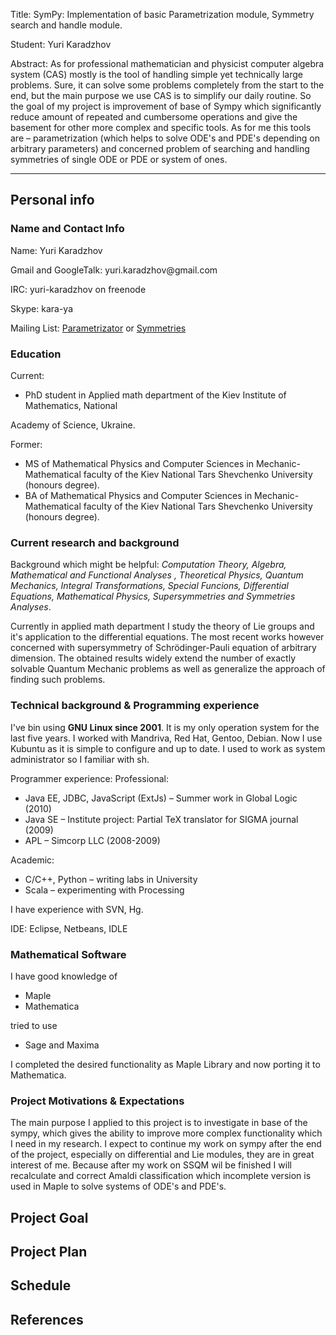 Title:	 SymPy: Implementation of basic Parametrization module, Symmetry search and handle module.

Student:	 Yuri Karadzhov

Abstract:	As for professional mathematician and physicist computer algebra system (CAS) mostly is the tool of handling simple yet technically large problems. Sure, it can solve some problems completely from the start to the end, but the main purpose we use CAS is to simplify our daily routine. So the goal of my project is improvement of base of Sympy which significantly reduce amount of repeated and cumbersome operations and give the basement for other more complex and specific tools.
As for me this tools are – parametrization (which helps to solve ODE's and PDE's depending on arbitrary parameters) and concerned problem of searching and handling symmetries of single ODE or PDE or system of ones.	
----

== Personal info ==
=== Name and Contact Info ===



Name: Yuri Karadzhov

Gmail and GoogleTalk: yuri.karadzhov@gmail.com

IRC: yuri-karadzhov on freenode

Skype: kara-ya

Mailing List: <a href="http://groups.google.com/group/sympy/browse_thread/thread/660ac96b5b0e3133">Parametrizator</a> or <a href="http://groups.google.com/group/sympy/browse_thread/thread/bf38f8e6095cf123">Symmetries</a>


=== Education ===



Current:
* PhD student in Applied math department of the Kiev Institute of Mathematics, National
Academy of Science, Ukraine.

Former:
* MS of Mathematical Physics and Computer Sciences in Mechanic-Mathematical faculty of the Kiev National Tars Shevchenko University (honours degree).
* BA of Mathematical Physics and Computer Sciences in Mechanic-Mathematical faculty of the Kiev National Tars Shevchenko University (honours degree).



=== Current research and background ===



Background which might be helpful: <i>Computation Theory, Algebra, Mathematical and Functional Analyses , Theoretical Physics, Quantum Mechanics, Integral Transformations, Special Funcions, Differential Equations, Mathematical Physics, Supersymmetries and Symmetries Analyses</i>.

Currently in applied math department I study the theory of Lie groups
and it's application to the differential equations. The most recent
works however concerned with supersymmetry of Schrödinger-Pauli
equation of arbitrary dimension. The obtained results widely extend
the number of exactly solvable Quantum Mechanic problems as well as
generalize the approach of finding such problems.



=== Technical background & Programming experience ===



I've bin using <b>GNU Linux since 2001</b>. It is my only operation system for the last five years. I worked with  Mandriva, Red Hat, Gentoo, Debian. Now I use Kubuntu as it is simple to configure and up to date. I used to work as system administrator so I familiar with sh.

Programmer experience:
Professional:
* Java EE, JDBC, JavaScript (ExtJs) – Summer work in Global Logic (2010)
* Java SE – Institute project: Partial TeX translator for SIGMA journal (2009)
* APL – Simcorp LLC (2008-2009)

Academic:
* C/C++, Python – writing labs in University
* Scala – experimenting with Processing

I have experience with SVN, Hg.

IDE: Eclipse, Netbeans, IDLE



=== Mathematical Software ===



I have good knowledge of
* Maple
* Mathematica
tried to use
* Sage and Maxima
I completed the desired functionality as Maple Library and now porting it to Mathematica.



=== Project Motivations & Expectations ===



The main purpose I applied to this project is to investigate in base of the sympy, which gives the ability to improve more complex functionality which I need in my research. I expect to continue my work on sympy after the end of the project, especially on differential and Lie modules, they are in great interest of me. Because after my work on SSQM wil be finished I will recalculate and correct Amaldi classification which incomplete version is used in Maple to solve systems of ODE's and PDE's.



== Project Goal ==



== Project Plan ==



== Schedule ==


== References ==